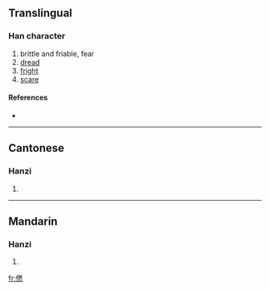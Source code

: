 ==Translingual==

===Han character===
{{Han char|rn=9|rad=人|as=12|sn=14|four=|canj=人月大火 (OBKF)}}

# brittle and friable, fear
# [[dread]]
# [[fright]]
# [[scare]]

====References====
* {{Han ref|kx=0116.240|hdz=10220.130|uh=3484|ud=13444}}

----

==Cantonese==

===Hanzi===
{{yue-hanzi|jyut=|y=jim5, ngam4}}

# {{defn|Cantonese|sort=人12}}

----

==Mandarin==

===Hanzi===
{{cmn-hanzi|pin=[[nàng]] ([[nang4]]), [[nèn]] ([[nen4]]), [[rǎn]] ([[ran3]])|wg=nang<sup>4</sup>, nen<sup>4</sup>, jan<sup>3</sup>}}

# {{defn|Mandarin|sort=人12}}

[[fr:㒄]]